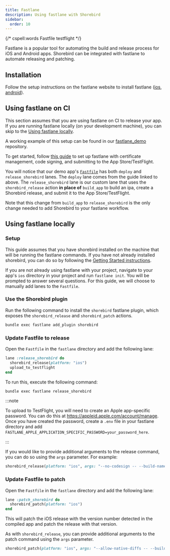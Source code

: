 ```yaml
---
title: Fastlane
description: Using fastlane with Shorebird
sidebar:
  order: 10
---
```


{/* cspell:words Fastfile testflight */}

Fastlane is a popular tool for automating the build and release process for iOS
and Android apps. Shorebird can be integrated with fastlane to automate
releasing and patching.

## Installation

Follow the setup instructions on the fastlane website to install fastlane
([ios](https://docs.fastlane.tools/getting-started/ios/setup/),
[android](https://docs.fastlane.tools/getting-started/android/setup/)).

## Using fastlane on CI

This section assumes that you are using fastlane on CI to release your app. If
you are running fastlane locally (on your development machine), you can skip to
the [Using fastlane locally](#using-fastlane-locally).

A working example of this setup can be found in our
[fastlane_demo](https://github.com/shorebirdtech/fastlane_demo) repository.

To get started, follow [this
guide](https://medium.com/revelo-tech/setting-up-automatic-ios-release-with-fastlane-and-match-on-ci-cd-server-16c3f1d79bc5)
to set up fastlane with certificate management, code signing, and submitting to
the App Store/TestFlight.

You will notice that our demo app's
[`Fastfile`](https://github.com/shorebirdtech/fastlane_demo/blob/main/ios/fastlane/Fastfile)
has both `deploy` and `release_shorebird` lanes. The `deploy` lane comes from
the guide linked to above. The `release_shorebird` lane is our custom lane that
uses the `shorebird_release` action **in place of** `build_app` to build an ipa,
create a Shorebird release, and submit it to the App Store/TestFlight.

Note that this change from `build_app` to `release_shorebird` is the only
change needed to add Shorebird to your fastlane workflow.

## Using fastlane locally

### Setup

This guide assumes that you have shorebird installed on the machine that will be
running the fastlane commands. If you have not already installed shorebird, you
can do so by following the [Getting Started instructions](/getting-started).

If you are not already using fastlane with your project, navigate to your app's
`ios` directory in your project and run `fastlane init`. You will be prompted to
answer several questions. For this guide, we will choose to manually add lanes
to the `Fastfile`.

### Use the Shorebird plugin

Run the following command to install the `shorebird` fastlane plugin, which
exposes the `shorebird_release` and `shorebird_patch` actions.

```bash
bundle exec fastlane add_plugin shorebird
```

### Update Fastfile to release

Open the `Fastfile` in the `fastlane` directory and add the following lane:

```ruby
lane :release_shorebird do
  shorebird_release(platform: "ios")
  upload_to_testflight
end
```

To run this, execute the following command:

```bash
bundle exec fastlane release_shorebird
```

:::note

To upload to TestFlight, you will need to create an Apple app-specific password.
You can do this at https://appleid.apple.com/account/manage. Once you have
created the password, create a `.env` file in your fastlane directory and add
`FASTLANE_APPLE_APPLICATION_SPECIFIC_PASSWORD=your_password_here`.

:::

If you would like to provide additional arguments to the release command, you
can do so using the `args` parameter. For example:

```ruby
shorebird_release(platform: "ios", args: "--no-codesign -- --build-name=1.0.0")
```

### Update Fastfile to patch

Open the `Fastfile` in the `fastlane` directory and add the following lane:

```ruby
lane :patch_shorebird do
  shorebird_patch(platform: "ios")
end
```

This will patch the iOS release with the version number detected in the compiled
app and patch the release with that version.

As with `shorebird_release`, you can provide additional arguments to the patch
command using the `args` parameter.

```ruby
shorebird_patch(platform: "ios", args: "--allow-native-diffs -- --build-name=1.0.0")
```
